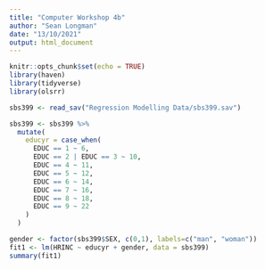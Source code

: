 ```yaml
---
title: "Computer Workshop 4b"
author: "Sean Longman"
date: "13/10/2021"
output: html_document
---
```


```r
knitr::opts_chunk$set(echo = TRUE)
library(haven)
library(tidyverse)
library(olsrr)
```

```r
sbs399 <- read_sav("Regression Modelling Data/sbs399.sav")
```

```r
sbs399 <- sbs399 %>%
  mutate(
    educyr = case_when(
      EDUC == 1 ~ 6,
      EDUC == 2 | EDUC == 3 ~ 10,
      EDUC == 4 ~ 11,
      EDUC == 5 ~ 12,
      EDUC == 6 ~ 14,
      EDUC == 7 ~ 16,
      EDUC == 8 ~ 18,
      EDUC == 9 ~ 22
    )
  )
```

```r
gender <- factor(sbs399$SEX, c(0,1), labels=c("man", "woman"))
fit1 <- lm(HRINC ~ educyr + gender, data = sbs399)
summary(fit1)
```

